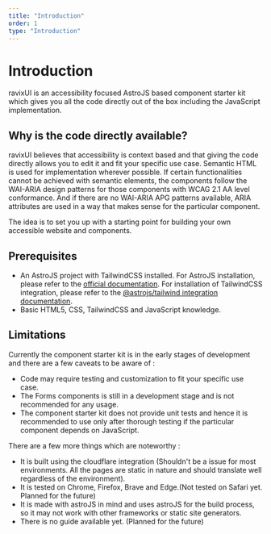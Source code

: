 ```yaml
---
title: "Introduction"
order: 1
type: "Introduction"
---
```



# Introduction

ravixUI is an accessibility focused AstroJS based component starter kit which gives you all the code directly out of the box including the JavaScript implementation.

## Why is the code directly available?

ravixUI believes that accessibility is context based and that giving the code directly allows you to edit it and fit your specific use case. Semantic HTML is used for implementation wherever possible. If certain functionalities cannot be achieved with semantic elements, the components follow the WAI-ARIA design patterns for those components with WCAG 2.1 AA level conformance. And if there are no WAI-ARIA APG patterns available, ARIA attributes are used in a way that makes sense for the particular component.

The idea is to set you up with a starting point for building your own accessible website and components.

## Prerequisites

- An AstroJS project with TailwindCSS installed. For AstroJS installation, please refer to the [official documentation](https://docs.astro.build/en/install/auto/). For installation of TailwindCSS integration, please refer to the [@astrojs/tailwind integration documentation](https://docs.astro.build/en/guides/integrations-guide/tailwind/).
- Basic HTML5, CSS, TailwindCSS and JavaScript knowledge.

## Limitations

Currently the component starter kit is in the early stages of development and there are a few caveats to be aware of :

- Code may require testing and customization to fit your specific use case.
- The Forms components is still in a development stage and is not recommended for any usage.
- The component starter kit does not provide unit tests and hence it is recommended to use only after thorough testing if the particular component depends on JavaScript. 


There are a few more things which are noteworthy :

- It is built using the cloudflare integration (Shouldn't be a issue for most environments. All the pages are static in nature and should translate well regardless of the environment).
- It is tested on Chrome, Firefox, Brave and Edge.(Not tested on Safari yet. Planned for the future)
- It is made with astroJS in mind and uses astroJS for the build process, so it may not work with other frameworks or static site generators.
- There is no guide available yet. (Planned for the future)
